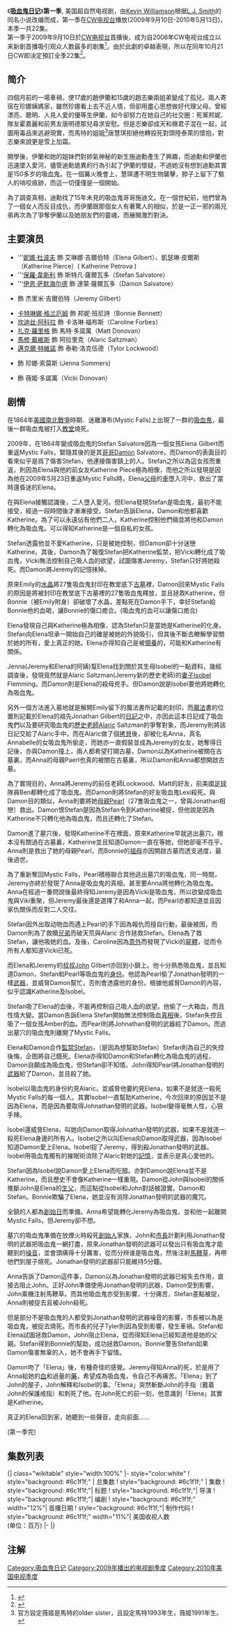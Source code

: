 {{Veil|time=2015-09-12T07:02:25+00:00}}
{{noteTA
|G1=TV
|G2=Show
|T=zh-cn:吸血鬼日记 (第一季); zh-hk:吸血新世代 (第一季); zh-tw:噬血Y世代 (第一季);
|1=zh-cn:吸血鬼日记; zh-hk:吸血新世代; zh-tw:噬血Y世代;
|2=zh-cn:埃琳娜·吉尔伯特; zh-hk:趙伊蘭; zh-tw:艾蓮娜·吉爾伯特;
|3=zh-cn:凯瑟琳·皮尔斯; zh-hk:裴桂蓮; zh-tw:凱瑟琳·皮爾斯;
|4=zh-cn:斯特凡·塞尔瓦托; zh-hk:施迪勳; zh-tw:斯特凡·薩爾瓦多;
|5=zh-cn:达蒙·塞尔瓦托; zh-hk:施迪文; zh-tw:達蒙·薩爾瓦多;
|6=zh-cn:卡罗琳·福布斯; zh-hk:霍嘉麗; zh-tw:卡洛琳·福布斯;
|7=zh-cn:邦尼·班尼诗; zh-hk:白邦妮; zh-tw:邦妮·班尼詩;
|8=zh-cn:吉米·吉尔伯特; zh-hk:趙志樂; zh-tw:傑里米·吉爾伯特;
|9=zh-cn:马特·多诺万; zh-hk:唐明德; zh-tw:馬特·多諾萬;
|10=zh-cn:泰勒·洛克伍德; zh-hk:陸泰萊; zh-tw:泰勒·洛克伍德;
|11=zh-cn:艾瑞克·萨尔茨曼; zh-hk:沙雅力; zh-tw:阿拉里·薩爾茨曼;
|12=zh-cn:安娜贝勒; zh-hk:安娜; zh-tw:安娜貝勒;
|13=zh-cn:约翰·吉尔伯特; zh-hk:趙約翰; zh-tw:約翰·吉爾伯特;
|14=zh-cn:艾米丽·班尼诗; zh-hk:白艾美; zh-tw:艾蜜莉·班尼詩;
|15=zh-cn:伊泽贝尔·弗莱明; zh-hk:芙綺心; zh-tw:伊莎貝爾·弗萊明;
|16=zh-cn:梅森·洛克伍德; zh-hk:陸文信; zh-tw:梅森·洛克伍德;
|17=zh-cn:塞尔瓦托吸血鬼兄弟; zh-hk:施氏吸血鬼兄弟; zh-tw:薩爾瓦多吸血鬼兄弟;
|18=zh-cn:艾琳娜; zh-hk:伊蘭; zh-tw:艾蓮娜;
|19=zh-cn:凯瑟琳; zh-hk:桂蓮; zh-tw:凱瑟琳;
|20=zh-cn:薇姬·多诺万; zh-hk:唐慧琪; zh-tw:薇姬·多諾萬;
|21=zh-cn:杰里米; zh-hk:志樂; zh-tw:傑里米;
|22=zh-cn:斯特凡; zh-hk:迪勳; zh-tw:斯特凡;
|23=zh-cn:卡洛琳; zh-hk:嘉麗; zh-tw:卡洛琳;
|24=zh-cn:梅森; zh-hk:文信; zh-tw:梅森;
|25=zh-cn:克劳斯; zh-hk:克雷; zh-tw:克勞斯;
|26=zh-cn:薇姬; zh-hk:慧琪; zh-tw:薇姬;
}}

{{Infobox television season
 |bgcolour = #6c1f1f
 |fgcolour = #ffffff
 |season_name = 《吸血鬼日记》第一季
 |eng_name = {{lang|en|''The Vampire Diaries'' (Season 1)}}
 |image = [[File:thevampirediaries_season1.jpg|280px]]
 |caption = 
 |country = 美国
 |network = [[CW电视台|CW电视台]]
 |first_aired = {{Start date|2009|9|10}}
 |last_aired = {{End date|2010|5|13}}
 |num_episodes = 22
 |next_season = [[吸血鬼日记_(第二季)|第二季]]
}}

《'''[[吸血鬼日记|吸血鬼日记]]'''》'''第一季''', 美国超自然电视剧，由[[Kevin_Williamson|Kevin Williamson]]根据[[L.J._Smith|L.J. Smith]]的同名小说改编而成，第一季在[[CW电视台|CW电视台]]播放(2009年9月10日-2010年5月13日)，本季一共22集。<br />
第一季于2009年9月10日於[[CW电视台|CW电视台]]首播後，成为自2006年CW电视台成立以来新剧首播吸引观众人数最多的剧集<ref>{{cite web | date= January 21, 2010 | url= http://latimesblogs.latimes.com/showtracker/2010/01/vampire-diaries-star-nina-dobrev.html | title= 'Vampire Diaries' star Nina Dobrev on Elena's look-alike dilemma and more | publisher= [[Los_Angeles_Times|Los Angeles Times]] | accessdate= 2010-02-08 | archive-date= 2020-10-30 | archive-url= https://web.archive.org/web/20201030163153/https://latimesblogs.latimes.com/showtracker/2010/01/vampire-diaries-star-nina-dobrev.html | dead-url= no }}</ref>。由於此劇的卓越表現，所以在同年10月21日CW即決定預訂全季22集<ref name="fullseason">{{cite news|first=Michael|last=Schneider|date=October 21, 2009|title=CW orders more 'Vampire Diaries'|publisher=''[[Variety_(magazine)|Variety]]''|accessdate=2009-10-20|url=http://www.variety.com/article/VR1118010217.html?categoryid=14&cs=1&ref=bd_tv|archive-date=2015-01-09|archive-url=https://web.archive.org/web/20150109011103/http://variety.com/2009/tv/news/cw-orders-more-vampire-diaries-1118010217/|dead-url=no}}</ref>。


==简介==
四個月前的一場車禍，使17歲的趙伊蘭和15歲的趙志樂兩姐弟變成了孤兒。兩人寄宿在珍娜姨媽家，雖然珍娜看上去不近人情，但卻用盡心思想做好代理父母。曾經漂亮、聰明、人見人愛的優等生伊蘭，如今卻努力在她自己的社交圈：死黨邦妮、隊友霍嘉麗和前男友唐明德那兒尋求安慰。但是志樂卻成天和癮君子混在一起，試圖用毒品來逃避現實，而馬特的姐姐<ref>官方設定薇姬是馬特的older sister，且設定馬特1993年生，薇姬1991年生。</ref>唐慧琪拒絕他轉投死對頭陸泰萊的懷抱，對志樂來說更是雪上加霜。

開學後，伊蘭和她的姐妹們對帥氣神秘的新生施迪勳產生了興趣，而迪勳和伊蘭也迅速墜入愛河，儘管迪勳詭異的行為引起了伊蘭的懷疑，不過她沒有想到迪勳其實是150多岁的吸血鬼。在一個篝火晚會上，慧琪遭不明生物襲擊，脖子上留下了駭人的啃咬痕跡，而這一切僅僅是一個開始。

為了調查真相，迪勳找了15年未見的吸血鬼哥哥施迪文。在一個世紀前，他們曾為了一個女人而反目成仇，而伊蘭跟那個女人有著驚人的相似，於是一正一邪的兩兄弟再次為了爭奪伊蘭以及她朋友們的靈魂，而展開激烈對決。

==主要演员==

* '''[[妮娜·杜波夫|妮娜·杜波夫]] 飾 艾琳娜·吉爾伯特（Elena Gilbert）、凱瑟琳·皮爾斯（Katherine Pierce）( Katherine Petrova )
* '''[[保羅·韋斯利|保羅·韋斯利]] 飾 斯特凡·薩爾瓦多（Stefan Salvatore）
* '''[[伊恩·萨默海尔德|伊恩·萨默海尔德]] 飾 達蒙·薩爾瓦多（Damon Salvatore）
* {{link-en|史蒂芬·麦昆|Steven R. McQueen}} 飾 杰里米·吉爾伯特（Jeremy Gilbert）
* [[卡特琳娜·格兰厄姆|卡特琳娜·格兰厄姆]] 飾 邦妮·班尼詩（Bonnie Bennett）
* [[坎迪丝·阿科拉|坎迪丝·阿科拉]] 飾 卡洛琳·福布斯（Caroline Forbes）
* [[扎克·羅里格|扎克·羅里格]] 飾 馬特·多諾萬（Matt Donovan）
* [[馬修·戴維斯|馬修·戴維斯]] 飾 阿拉里克（Alaric Saltzman）
* [[邁克爾·特維諾|邁克爾·特維諾]] 飾 泰勒·洛克伍德（Tylor Lockwood）
* {{link-en|莎拉·砍宁|Sara Canning}} 飾 珍娜·索莫斯 (Jenna Sommers)
* {{link-en|凯拉·尤厄尔|Kayla Ewell}} 飾 薇姬·多諾萬（Vicki Donovan）

== 剧情 ==
{{HideH|第一季详细剧情}}
在1864年[[美國|美國]][[南北戰爭|南北戰爭]]時期．迷離瀑布(Mystic Falls)上出現了一群的[[吸血鬼|吸血鬼]]，最後一群吸血鬼被打入[[教堂|教堂]]燒死。

2009年，在1864年變成吸血鬼的Stefan Salvatore因為一個女孩Elena Gilbert而重返Mystic Falls，緊隨其後的是其[[哥哥|哥哥]]Damon Salvatore，而Damon的表面目的看來似乎是爲了傷害Stefan，他連接傷害鎮上的人。Stefan之所以為這女孩而重返，則因為Elena與他的前女友Katherine Piece極為相像，而他之所以發現是因為他在2009年5月23日重返Mystic Falls時，Elena[[父母|父母]]的[[車|車]]墮入河中，救出了當時還昏迷的Elena。

在與Elena接觸認識後，二人墮入愛河。但Elena發現Stefan是吸血鬼，最初不能接受，經過一段時間後才漸漸接受。Stefan告訴Elena，Damon和他都喜歡Katherine。為了可以永遠佔有他們二人，Katherine控制他們倆並將他和Damon轉化為吸血鬼。可以得知Katherine是一個自私的女孩。

Stefan透露他並不愛Katherine，只是被她控制，但Damon卻十分迷戀Katherine。其後，Damon為了報復Stefan把Katherine監禁，把Vicki轉化成了吸血鬼，Vicki無法控制自己吸人血的欲望，試圖傷害Jeremy，Stefan只好將她殺死。而Damon將Jeremy的記憶抹掉。

原來Emily的[[水晶|水晶]]將27隻吸血鬼封印在教堂底下[[古墓|古墓]]裡，Damon回來Mystic Falls的原因是將被封印在教堂底下古墓裡的27隻吸血鬼釋放，並且拯救Katherine，但Bonnie（被Emily附身）卻破壞了水晶，差點死在Damon手下，幸好Stefan給Bonnie他的血喝，讓Bonnie的傷口癒合。(吸血鬼的血可以讓傷口癒合)

Elena發現自己與Katherine極為相像，認為Stefan只是當她是Katherine的化身。Stefan向Elena坦承一開始自己的確是被她的外貌吸引，但其後不斷去瞭解學習關於她的所有，愛上真正的她。Elena亦得知自己是被[[領養|領養]]的，可能和Katherine有關係。

Jenna(Jeremy和Elena的阿姨)幫Elena找到關於其生母Isobel的一點資料，幾經調查後，發現竟然就是Alaric Saltzman(Jeremy新的歷史老師)的[[妻子|妻子]]Isobel Flemming。而Damon則是Elena的殺母兇手。但Damon說是Isobel要他將她轉化為吸血鬼。

另外一個方法進入墓地就是解開Emily留下的魔法書所記載的封印，而[[魔法|魔法]]書的位置則記載於Elena的祖先Jonathan Gilbert的[[日記|日記]]之中，亦因此這本日記成了吸血鬼們以及要研究吸血鬼的[[歷史|歷史]][[老師|老師]]Alaric Saltzman的爭奪對象，而Jeremy則將該日記交給了Alaric手中，而在Alaric做了個[[拷貝|拷貝]]後，卻被化名Anna，真名Annabelle的女吸血鬼所偷走，而她亦一直假裝並成為Jeremy的女友，她奪得日記後，亦與Damon撞上，兩人都希望打開古墓，Damon以為Katherine被關在古墓裏，而Anna的母親Paerl也真的被關在古墓裏，所以Damon和Anna都想開啟古墓。

為了實現目的，Anna將Jeremy的前任老師Lockwood、Matt的好友，前美國[[足球|足球]]隊員Ben都轉化成了吸血鬼。而Damon則將Stefan的好友吸血鬼Lexi殺死。與Damon目的類似，Anna則要將她[[母親|母親]]Pearl（27隻吸血鬼之一，曾與Jonathan相戀）救出。Damon恨Stefan是因為Stefan令到Katherine被捉，但他說是因為Katherine不只轉化他為吸血鬼，而且还轉化了Stefan。

Damon進了墓穴後，發現Katherine不在裡面，原來Katherine早就逃出墓穴，根本沒有關過在古墓裏，Katherine並且知道Damon一直在等她，但她卻毫不在乎。Anna則是救出了她的母親Pearl，而Bonnie的[[祖母|祖母]]亦因開啟古墓而透支過度，最後過世。

為了重新奪回Mystic Falls，Pearl積極聯合其他逃出墓穴的吸血鬼，同一時間，Jeremy亦終於發現了Anna是吸血鬼的真相，甚至要Anna將他轉化為吸血鬼。Anna在經過一番問說後最終得知Jeremy是因為Vicki是吸血鬼，所以欲變成吸血鬼與Viki重聚，但Jeremy最後還是選擇了和Anna一起，而Pearl亦都知道並且因家仇關係而反對二人交往。

Stefan因外出取动物血而遇上Pearl的手下因為報仇而擅自行動，最後被困，而Damon則為了救贖[[兄弟|兄弟]]而破天荒與Alaric 合作拯救Stefan。Elena為了救Stefan，讓他吸她的血。及後，Caroline因為[[意外|意外]]而發現了Vicki的[[屍體|屍體]]，從而令所有人都知道Vicki已死。

而Elena和Jeremy的[[叔叔|叔叔]]John Gilbert亦回到小鎮上。他十分熟悉吸血鬼，並且知道Damon，Stefan和Pearl等吸血鬼的[[身份|身份]]。他認為Pearl偷了Jonathan發明的一樣[[武器|武器]]，並威脅Damon幫忙，否則會透露他的身份。根據他威脅Damon的內容，似乎認識Katherine及Isobel。

Stefan吸了Elena的血後，不能再控制自己吸人血的欲望。他偷了一大箱血，而且性情大變。當Damon告訴Elena Stefan開始無法控制吸血[[真相|真相]]後，Stefan失控且吸了一個女孩Amber的血。而Pearl則將Johnathan發明的武器給了Damon。而逃出墓穴的吸血鬼則離開了Mystic Falls。

Elena和Damon合作[[監禁|監禁]]Stefan，（是因為想幫助Stefan）Stefan則為自己的失控後悔，企图將自己餓死。Elena亦得知Damon和Stefan轉化為吸血鬼的過程，Damon自願成為吸血鬼，但Stefan卻不知情。John得知Pearl將Jonathan發明的[[武器|武器]]給了Damon，並且殺了她。

Isobel以吸血鬼的身份約見Alaric，並威脅他要約見Elena，如果不是就逐一殺死Mystic Falls的每一個人。其實Isobel一直幫助Katherine，今次回來的原因並不是因為Elena，而是因為要取得Johnathan發明的武器。Isobel變得毫無人性，心狠手辣。

Isobel還威脅Elena，叫她向Damon取得Johnathan發明的武器，如果不是就逐一殺死Elena身邊的所有人。Isobel之所以叫Elena向Damon取得武器，因為Isobel知道Damon愛上Elena。Isobel捉了Jeremy，得到殺Jonathan發明的武器。Isobel用吸血鬼獨有的摧眠術消除了Alaric對她的[[記憶|記憶]]，並表示是真心愛他的。

Stefan因為Isobel說Damon愛上Elena而吃醋。亦對Damon說Elena並不是Katherine，而且歷史不會像Katherine一樣重現。Damon從John與Isobel的關係推斷John是Elena的[[生父|生父]]，而這點從Isobel和John對話被證實。Damon和Stefan。Bonnie欺騙了Elena，她並沒有消除Jonathan發明的武器的魔咒。

全鎮的人都為[[創始日|創始日]]而準備。Anna希望能轉化Jeremy為吸血鬼，並和他一起離開Mystic Falls，但Jeremy卻不想。

墓穴的吸血鬼準備在放煙火時殺死[[創始人|創始人]]家族，John和[[市長|市長]]計劃利用Jonathan發明的武器把吸血鬼一網打盡，原來Jonathan發明的武器可以發出只有吸血鬼才能聽到的[[噪音|噪音]]，並會頭痛得十分厲害，從而分辨谁是吸血鬼，然後注射[[馬鞭草|馬鞭草]]，再帶他們到屋子燒死。Jonathan發明的武器卻只能維持5分鐘。

Anna告訴了Damon這件事，Damon以為Jonathan發明的武器已經失去作用，直接去阻止John。正好John準備使用Jonathan發明的武器，Damon受到影響，John乘機注射馬鞭草。而其他吸血鬼亦受到影響，十分痛苦，Stefan差點被捉，Anna則被捉去且被John殺死。

但是部分不是吸血鬼的人都受到Jonathan發明的武器噪音的影響，市長被以為是吸血鬼，被捉去燒死。而市長的兒子Tyler則因為受到影響，發生車禍。Stefan和Elena試圖拯救Damon，John阻止Elena，從而得知Elena已經知道他是她的父親。Stefan得到Bonnie的幫助，成功拯救Damon。Bonnie警告Stefan如果Damon傷害無辜的人，她不會再手下留情。

Damon吻了「Elena」後，有種奇怪的感覺。Jeremy得知Anna的死，於是用了Anna給她的[[血|血]]和過量的[[藥|藥]]，希望成為吸血鬼，令自己不再痛苦。「Elena」到了John的屋子，John解釋和Isobel的事。「Elena」突然斬斷John的手指（戴着John的保護戒指）和刺死了他。在John死亡的前一刻，他意識到「Elena」其實是Katherine。

真正的Elena回到家，她聽到一些聲音，走向前面……

(第一季完)
{{HideF}}

==集数列表==
{{see also|吸血鬼日记集数列表}}
<onlyinclude>{| class="wikitable"  style="width:100%"
|- style="color:white"
! style="background: #6c1f1f;" | 总集数
! style="background: #6c1f1f;" | 集数
! style="background: #6c1f1f;"| 标题
! style="background: #6c1f1f;"| 导演
! style="background: #6c1f1f;"| 编剧
! style="background: #6c1f1f;" width="12%"| 首播日期
! style="background: #6c1f1f;"| 制作代码
! style="background: #6c1f1f;" width="11%"| 美国收视人数<br>(单位：百万)
|-
{{Episode list/sublist|吸血鬼日记 (第一季)
|EpisodeNumber=1
|EpisodeNumber2=1
|Title=[[Pilot_(The_Vampire_Diaries)|Pilot]]
|DirectedBy=[[Marcos_Siega|Marcos Siega]]
|WrittenBy=''Teleplay by:'' [[Kevin_Williamson_(screenwriter)|Kevin Williamson]] & Julie Plec
|OriginalAirDate={{Start date|2009|9|10}}
|ProdCode=296766
|Aux4=4.91<ref name="TVBTN">{{cite web|url=http://tvbythenumbers.com/2009/09/11/vampire-diaries-sets-record-as-the-cw%E2%80%99s-most-watched-series-premiere-ever/26872|title=Vampire Diaries sets record as The CW most watch series premiere ever|last=Seidman|first=Robert|date=September 11, 2009|work=TV by the Numbers|accessdate=October 4, 2010|archive-date=2009-09-13|archive-url=https://web.archive.org/web/20090913010336/http://tvbythenumbers.com/2009/09/11/vampire-diaries-sets-record-as-the-cw%E2%80%99s-most-watched-series-premiere-ever/26872|dead-url=yes}}</ref>
|ShortSummary=
|LineColor=6c1f1f
}}
{{Episode list/sublist|吸血鬼日记 (第一季)
|EpisodeNumber=2
|EpisodeNumber2=2
|Title=The Night of the Comet
|DirectedBy=Marcos Siega
|WrittenBy=Kevin Williamson & Julie Plec
|OriginalAirDate={{Start date|2009|9|17}}
|ProdCode=2J5001
|Aux4=3.78<ref>{{cite web|url=http://tvbythenumbers.com/2009/09/18/thursday-night-broadcast-original-final-numbers/27689|title=Thursday Night Broadcast Original Final Numbers|publisher=TV by the Numbers|accessdate=2011-08-17|archive-date=2009-09-25|archive-url=https://web.archive.org/web/20090925031605/http://tvbythenumbers.com/2009/09/18/thursday-night-broadcast-original-final-numbers/27689|dead-url=yes}}</ref>
|ShortSummary= 
|LineColor=6c1f1f
}}
{{Episode list/sublist|吸血鬼日记 (第一季)
|EpisodeNumber=3
|EpisodeNumber2=3
|Title=Friday Night Bites
|DirectedBy=[[John_Dahl|John Dahl]]
|WrittenBy=Barbie Kligman & Bryan M. Holdman
|OriginalAirDate={{Start date|2009|9|24}}
|ProdCode=2J5002
|Aux4=3.81<ref>{{cite web|url=http://tvbythenumbers.com/2009/09/25/thursday-broadcast-finals-plus-quarter-hour-detail-for-flashforward/28439|title=TV Ratings: ''FlashForward'' flashes brightly; ''Grey's'' annihilates ''CSI'', ''The Mentalist''|publisher=TV by the Numbers|accessdate=2009-09-26|deadurl=yes|archiveurl=https://web.archive.org/web/20090928071929/http://tvbythenumbers.com/2009/09/25/thursday-broadcast-finals-plus-quarter-hour-detail-for-flashforward/28439|archivedate=2009-09-28}}</ref>
|ShortSummary= 
|LineColor=6c1f1f
}}
{{Episode list/sublist|吸血鬼日记 (第一季)
|EpisodeNumber=4
|EpisodeNumber2=4
|Title=Family Ties
|DirectedBy=[[Guy_Ferland|Guy Ferland]]
|WrittenBy=[[Andrew_Kreisberg|Andrew Kreisberg]] & Brian Young
|OriginalAirDate={{Start date|2009|10|1}}
|ProdCode=2J5003
|Aux4= 3.53<ref>{{cite web|url=http://yourentertainmentnow.com/2009/10/09/broadcast-tv-ratings-for-thursday-october-8-2009/|title=Broadcast TV Ratings for Thursday, October 8, 2009|last=Calabria|first=Rosario|date=October 9, 2010|work=Your Entertainment Now|accessdate=November 15, 2010|archive-date=2011-04-21|archive-url=https://web.archive.org/web/20110421000243/http://yourentertainmentnow.com/2009/10/09/broadcast-tv-ratings-for-thursday-october-8-2009/|dead-url=no}}</ref>
|ShortSummary=
|LineColor=6c1f1f
}}
{{Episode list/sublist|吸血鬼日记 (第一季)
|EpisodeNumber=5
|EpisodeNumber2=5
|Title=You're Undead to Me
|DirectedBy=[[Kevin_Bray_(director)|Kevin Bray]]
|WrittenBy=Sean Reycraft & [[Gabrielle_Stanton|Gabrielle Stanton]]
|OriginalAirDate={{Start date|2009|10|8}}
|ProdCode=2J5004
|Aux4=3.52<ref>{{cite web|url=http://tvbythenumbers.com/2009/10/09/thursday-broadcast-finals-the-office-bones-greys-supernatural-up-a-bit-community-private-practice-down-a-tick/30079|title=Thursday Broadcast Finals|publisher=TV by the Numbers|accessdate=2011-08-17|archive-date=2009-10-11|archive-url=https://web.archive.org/web/20091011065334/http://tvbythenumbers.com/2009/10/09/thursday-broadcast-finals-the-office-bones-greys-supernatural-up-a-bit-community-private-practice-down-a-tick/30079|dead-url=yes}}</ref>
|ShortSummary= 
|LineColor=6c1f1f
}}
{{Episode list/sublist|吸血鬼日记 (第一季)
|EpisodeNumber=6
|EpisodeNumber2=6
|Title=Lost Girls
|DirectedBy=Marcos Siega
|WrittenBy=Kevin Williamson & Julie Plec
|OriginalAirDate={{Start date|2009|10|15}}
|ProdCode=2J5005
|Aux4=3.88<ref>{{cite web|url=http://tvbythenumbers.com/2009/10/16/broadcast-finals-bones-the-office-greys-anatomy-the-mentalist-up-private-practice-down-a-tick/30682|title=Thursday Broadcast Finals|publisher=TV by the Numbers|deadurl=yes|archiveurl=https://web.archive.org/web/20100529204825/http://tvbythenumbers.com/2009/10/16/broadcast-finals-bones-the-office-greys-anatomy-the-mentalist-up-private-practice-down-a-tick/30682|archivedate=2010-05-29|accessdate=2011-08-17}}</ref>
|ShortSummary= 
|LineColor=6c1f1f
}}
{{Episode list/sublist|吸血鬼日记 (第一季)
|EpisodeNumber=7
|EpisodeNumber2=7
|Title=Haunted
|RTitle=
|DirectedBy=[[Ernest_Dickerson|Ernest Dickerson]]
|WrittenBy=''Teleplay by:'' Kevin Williamson & Julie Plec<br />''Story by:'' Andrew Kreisberg
|OriginalAirDate={{Start date|2009|10|29}}
|ProdCode=2J5006
|Aux4=4.18<ref>{{cite web|url=http://tvbythenumbers.com/2009/10/30/thursday-finals-greys-anatomy-the-mentalist-30-rock-tick-up-parks-recreation-the-jay-leno-show-down/32134|title=Thursday Broadcast Finals|publisher=TV by the Numbers|accessdate=2011-08-17|archive-date=2009-11-02|archive-url=https://web.archive.org/web/20091102031509/http://tvbythenumbers.com/2009/10/30/thursday-finals-greys-anatomy-the-mentalist-30-rock-tick-up-parks-recreation-the-jay-leno-show-down/32134|dead-url=yes}}</ref>
|ShortSummary= 
|LineColor=6c1f1f
}}
{{Episode list/sublist|吸血鬼日记 (第一季)
|EpisodeNumber=8
|EpisodeNumber2=8
|Title=162 Candles
|DirectedBy=Rick Bota
|WrittenBy=Barbie Kligman & Gabrielle Stanton
|OriginalAirDate={{Start date|2009|11|5}}
|ProdCode=2J5007
|Aux4=4.09<ref>{{cite web|url=http://tvbythenumbers.com/2009/11/06/broadcast-finals-greys-csi-the-office-30-rock-the-mentalist-bones-up-in-finals/32859|title=Thursday Broadcast Finals|publisher=TV by the Numbers|deadurl=yes|archiveurl=https://web.archive.org/web/20091109102836/http://tvbythenumbers.com/2009/11/06/broadcast-finals-greys-csi-the-office-30-rock-the-mentalist-bones-up-in-finals/32859|archivedate=2009-11-09|accessdate=2011-08-17}}</ref>
|ShortSummary= 
|LineColor=6c1f1f
}}
{{Episode list/sublist|吸血鬼日记 (第一季)
|EpisodeNumber=9
|EpisodeNumber2=9
|Title=History Repeating
|DirectedBy=Marcos Siega
|WrittenBy=Bryan M. Holdman & Brian Young
|OriginalAirDate={{Start date|2009|11|12}}
|ProdCode=2J5008
|Aux4=4.10<ref>{{cite web|url=http://tvbythenumbers.com/2009/11/13/30-rock-the-office-csi-the-mentalist-up-up-the-vampire-diaries-down/33625|title=Thursday Broadcast Finals|publisher=TV by the Numbers|accessdate=2011-08-17|archive-date=2009-11-15|archive-url=https://web.archive.org/web/20091115084019/http://tvbythenumbers.com/2009/11/13/30-rock-the-office-csi-the-mentalist-up-up-the-vampire-diaries-down/33625|dead-url=yes}}</ref>
|ShortSummary= 
|LineColor=6c1f1f
}}
{{Episode list/sublist|吸血鬼日记 (第一季)
|EpisodeNumber=10
|EpisodeNumber2=10
|Title=The Turning Point
|DirectedBy=[[J._Miller_Tobin|J. Miller Tobin]]
|WrittenBy=Kevin Williamson & Julie Plec & Barbie Kligman
|OriginalAirDate={{Start date|2009|11|19}}
|ProdCode=2J5009
|Aux4=3.57<ref>{{cite web|url=http://tvbythenumbers.com/2009/11/20/thursday-broadcast-finals-greys-anatomy-up-the-vampire-diaries-30-rock-down/34232|title=Thursday broadcast finals: Grey’s Anatomy up; The Vampire Diaries, 30 Rock down|publisher=TVByTheNumbers|accessdate=2011-08-17|archive-date=2009-11-23|archive-url=https://web.archive.org/web/20091123222534/http://tvbythenumbers.com/2009/11/20/thursday-broadcast-finals-greys-anatomy-up-the-vampire-diaries-30-rock-down/34232|dead-url=yes}}</ref>
|ShortSummary= 
|LineColor=6c1f1f
}}
{{Episode list/sublist|吸血鬼日记 (第一季)
|EpisodeNumber=11
|EpisodeNumber2=11
|Title=Bloodlines
|DirectedBy=[[David_Barrett_(director)|David Barrett]]
|WrittenBy=''Teleplay by:'' Kevin Williamson & Julie Plec<br />''Story by:'' Sean Reycraft
|OriginalAirDate={{Start date|2010|1|21}}
|ProdCode=2J5010
|Aux4=3.68<ref>{{cite web|url=http://yourentertainmentnow.com/2010/01/29/broadcast-tv-ratings-for-thursday-january-28-2010/|title=Broadcast TV Ratings for Thursday, January 28, 2010|last=Calabria|first=Rosario|date=January 29, 2010|work=Your Entertainment Now|accessdate=November 15, 2010|archive-date=2011-04-20|archive-url=https://web.archive.org/web/20110420224756/http://yourentertainmentnow.com/2010/01/29/broadcast-tv-ratings-for-thursday-january-28-2010/|dead-url=no}}</ref>
|ShortSummary=
|LineColor=6c1f1f
}}
{{Episode list/sublist|吸血鬼日记 (第一季)
|EpisodeNumber=12
|EpisodeNumber2=12
|Title=Unpleasantville
|DirectedBy=[[Liz_Friedlander|Liz Friedlander]]
|WrittenBy=Barbie Kligman & Brian Young
|OriginalAirDate={{Start date|2010|1|28}}
|ProdCode=2J5011
|Aux4=3.71<ref>{{citation|url=http://tvbythenumbers.com/2010/02/17/heroes-vampire-diaries-smallville-and-fringe-see-largest-dvr-increases-for-week-ending-jan-31/42288|title=Heroes, Vampire Diaries, Smallville and Fringe See Largest DVR Increases For Wk of Jan. 31|publisher=TVbythenumbers|accessdate=February 18, 2010|archive-date=2010-02-21|archive-url=https://web.archive.org/web/20100221020417/http://tvbythenumbers.com/2010/02/17/heroes-vampire-diaries-smallville-and-fringe-see-largest-dvr-increases-for-week-ending-jan-31/42288|dead-url=yes}}</ref>
|ShortSummary= 
|LineColor=6c1f1f
}}
{{Episode list/sublist|吸血鬼日记 (第一季)
|EpisodeNumber=13
|EpisodeNumber2=13
|Title=Children of the Damned
|DirectedBy=Marcos Siega
|WrittenBy=Kevin Williamson & Julie Plec
|OriginalAirDate={{Start date|2010|2|4}}
|ProdCode=2J5012
|Aux4=3.99<ref>{{cite web|url=http://tvbythenumbers.zap2it.com/2010/02/05/thursday-broadcast-final-ratings-vampire-diaries-community-tick-up/41218/|title=TV Ratings Thursday, February 4, 2010|last=Gorman|first=Bill|date=February 5, 2010|work=TV By The Numbers|accessdate=April 5, 2010|archive-date=2011-09-10|archive-url=https://web.archive.org/web/20110910235341/http://tvbythenumbers.zap2it.com/2010/02/05/thursday-broadcast-final-ratings-vampire-diaries-community-tick-up/41218/|dead-url=yes}}</ref>
|ShortSummary=
|LineColor=6c1f1f
}}
{{Episode list/sublist|吸血鬼日记 (第一季)
|EpisodeNumber=14
|EpisodeNumber2=14
|Title= Fool Me Once
|DirectedBy= Marcos Siega
|WrittenBy= Brett Conrad
|OriginalAirDate={{Start date|2010|2|11}}
|ProdCode=2J5013
|Aux4=3.51<ref>{{cite web |url=http://tvbythenumbers.com/2010/02/12/thursday-broadcast-finals-greys-anatomy-the-mentalist-tick-up-private-practice-30-rock-tick-down/41890 |title=Thursday Broadcast Finals: Grey’s Anatomy, The Mentalist Tick Up, Private Practice, 30 Rock Tick Down |last=Gorman |date=February 12, 2010 |accessdate=2010-02-12 |publisher=TV by the Numbers |archive-date=2010-02-16 |archive-url=https://web.archive.org/web/20100216135537/http://tvbythenumbers.com/2010/02/12/thursday-broadcast-finals-greys-anatomy-the-mentalist-tick-up-private-practice-30-rock-tick-down/41890 |dead-url=yes }}</ref>
|ShortSummary=
|LineColor=6c1f1f
}}
{{Episode list/sublist|吸血鬼日记 (第一季)
|EpisodeNumber=15
|EpisodeNumber2=15
|Title=A Few Good Men
|DirectedBy=[[Joshua_Butler|Joshua Butler]]
|WrittenBy=Brian Young
|OriginalAirDate={{Start date|2010|3|25}}
|ProdCode=2J5014
|Aux4=3.33<ref>{{cite web |url=http://tvbythenumbers.com/2010/03/25/broadcast-finals-the-middle-modern-family-idol-survivor-antm-rise/46117 |title=Broadcast Finals: The Middle, Modern Family, Idol, Survivor, ANTM Rise – TV Ratings, Nielsen Ratings, Television Show Ratings |publisher=TVbytheNumbers.com |date=25 March 2010 |accessdate=2010-06-15 |archive-date=2010-03-28 |archive-url=https://web.archive.org/web/20100328232701/http://tvbythenumbers.com/2010/03/25/broadcast-finals-the-middle-modern-family-idol-survivor-antm-rise/46117 |dead-url=yes }}</ref>
|ShortSummary= 
|LineColor=6c1f1f
}}
{{Episode list/sublist|吸血鬼日记 (第一季)
|EpisodeNumber=16
|EpisodeNumber2=16
|Title=There Goes the Neighborhood
|DirectedBy=Kevin Bray
|WrittenBy=Bryan Oh & [[Andrew_Chambliss|Andrew Chambliss]]
|OriginalAirDate={{Start date|2010|4|1}}
|ProdCode=2J5015
|Aux4=2.80<ref>{{cite web |url=http://tvbythenumbers.com/2010/04/02/tv-ratings-fringe-frustrated-flashforward-fizzles-cbs-flip-flop-falters/47121 |title=TV Ratings Thursday; Nielsen Overnight Ratings; Grey's Anatomy ratings, Survivor ratings, Mentalist ratings, CSI ratings, The Office Ratings, The Marriage Ref Ratings, Bones ratings, Fringe ratings, Vampire Diaries rating, Supernatural Ratings, Flash Forward ratings, Private Practice ratings – TV Ratings, Nielsen Ratings, Television Show Ratings |publisher=TVbytheNumbers.com |accessdate=2010-06-15 |deadurl=yes |archiveurl=https://web.archive.org/web/20100407191641/http://tvbythenumbers.com/2010/04/02/tv-ratings-fringe-frustrated-flashforward-fizzles-cbs-flip-flop-falters/47121 |archivedate=2010-04-07 }}</ref>
|ShortSummary= 
|LineColor=6c1f1f
}}
{{Episode list/sublist|吸血鬼日记 (第一季)
|EpisodeNumber=17
|EpisodeNumber2=17
|Title=Let the Right One In
|RTitle=
|DirectedBy=[[Dennis_Smith_(director)|Dennis Smith]]
|WrittenBy=''Teleplay by:'' Julie Plec<br />''Story by:'' Brian Young
|OriginalAirDate={{Start date|2010|4|8}}
|ProdCode=2J5016
|Aux4=3.48<ref>{{cite web |url=http://tvbythenumbers.com/2010/04/09/thursday-broadcast-finals-survivor-bones-vampire-diaries-adjusted-up-csi-down/47837 |title=Thursday Broadcast Finals: Survivor, Bones, Vampire Diaries Adjusted Up; CSI Down – TV Ratings, Nielsen Ratings, Television Show Ratings |publisher=TVbytheNumbers.com |date=9 April 2010 |accessdate=2010-06-15 |archive-date=2010-04-13 |archive-url=https://web.archive.org/web/20100413011135/http://tvbythenumbers.com/2010/04/09/thursday-broadcast-finals-survivor-bones-vampire-diaries-adjusted-up-csi-down/47837 |dead-url=yes }}</ref>
|ShortSummary= 
|LineColor=6c1f1f
}}
{{Episode list/sublist|吸血鬼日记 (第一季)
|EpisodeNumber=18
|EpisodeNumber2=18
|Title=Under Control
|DirectedBy=[[David_Von_Ancken|David Von Ancken]]
|WrittenBy=Barbie Kligman & Andrew Chambliss
|OriginalAirDate={{Start date|2010|4|15}}
|ProdCode=2J5017
|Aux4=3.15<ref>{{cite web |url=http://tvbythenumbers.com/2010/04/16/thursday-broadcast-finals-survivor-bones-adjusted-up-csi-adjusted-down/48841 |title=Thursday Broadcast Finals: "Vampire Diaries", "Survivor", "Bones" Adjusted Up; "CSI" Adjusted Down – TV Ratings, Nielsen Ratings, Television Show Ratings |publisher=TVbytheNumbers.com |date=16 April 2010 |accessdate=2010-06-15 |archive-date=2010-04-18 |archive-url=https://web.archive.org/web/20100418215058/http://tvbythenumbers.com/2010/04/16/thursday-broadcast-finals-survivor-bones-adjusted-up-csi-adjusted-down/48841 |dead-url=yes }}</ref>
|ShortSummary=
|LineColor=6c1f1f
}}
{{Episode list/sublist|吸血鬼日记 (第一季)
|EpisodeNumber=19
|EpisodeNumber2=19
|Title=Miss Mystic Falls
|DirectedBy=Marcos Siega
|WrittenBy=Bryan Oh & [[Caroline_Dries|Caroline Dries]]
|OriginalAirDate={{Start date|2010|4|22}}
|ProdCode=2J5018
|Aux4=3.33<ref>{{cite web |url=http://tvbythenumbers.com/2010/04/23/thursday-broadcast-finals-vampire-diaries-supernatural-adjusted-up-community-office-adjusted-down/49562 |title=Thursday Broadcast Finals: Vampire Diaries, Supernatural Adjusted Up; Community, Office Adjusted Down – TV Ratings, Nielsen Ratings, Television Show Ratings |publisher=TVbytheNumbers.com |date=23 April 2010 |accessdate=2010-06-15 |archive-date=2010-04-26 |archive-url=https://web.archive.org/web/20100426002705/http://tvbythenumbers.com/2010/04/23/thursday-broadcast-finals-vampire-diaries-supernatural-adjusted-up-community-office-adjusted-down/49562 |dead-url=yes }}</ref>
|ShortSummary= 
|LineColor=6c1f1f
}}
{{Episode list/sublist|吸血鬼日记 (第一季)
|EpisodeNumber=20
|EpisodeNumber2=20
|Title=Blood Brothers
|DirectedBy=Liz Friedlander
|WrittenBy=Kevin Williamson & Julie Plec
|OriginalAirDate={{Start date|2010|4|29}}
|ProdCode=2J5019
|Aux4=3.39<ref name="thursdayfinals429">{{cite web|url=http://tvbythenumbers.com/2010/04/30/thursday-finals-flashforward-survivor-bones-adjusted-up-community-parks-rec-private-practice-adjusted-down/50200|title=Thursday Finals FlashForward, Survivor, Bones Adjusted Up; Community, Parks & Rec, Private Practice Adjusted Down|publisher=TV By The Numbers|date=April 30, 2010|accessdate=2010-04-30|archive-date=2010-05-03|archive-url=https://web.archive.org/web/20100503114825/http://tvbythenumbers.com/2010/04/30/thursday-finals-flashforward-survivor-bones-adjusted-up-community-parks-rec-private-practice-adjusted-down/50200|dead-url=yes}}</ref>
|ShortSummary= 
|LineColor=6c1f1f
}}
{{Episode list/sublist|吸血鬼日记 (第一季)
|EpisodeNumber=21
|EpisodeNumber2=21
|Title=Isobel
|DirectedBy=J. Miller Tobin
|WrittenBy=Caroline Dries & Brian Young
|OriginalAirDate={{Start date|2010|5|6}}
|ProdCode=2J5020
|Aux4=3.31<ref name="thursdayfinals506">{{cite web|url=http://tvbythenumbers.com/2010/05/07/thursday-finals-survivor-bones-adjusted-up-30-rock-adjusted-down/50840|title=Thursday Finals: "Survivor," "Bones," Adjusted Up; "30 Rock" Adjusted Down|last=Seidman|first=Robert|publisher=TV By The Numbers|date=May 7, 2010|accessdate=May 7, 2010|archive-date=2010-05-10|archive-url=https://web.archive.org/web/20100510021055/http://tvbythenumbers.com/2010/05/07/thursday-finals-survivor-bones-adjusted-up-30-rock-adjusted-down/50840|dead-url=yes}}</ref>
|ShortSummary= 
|LineColor=6c1f1f
}}
{{Episode list/sublist|吸血鬼日记 (第一季)
|EpisodeNumber=22
|EpisodeNumber2=22
|Title=Founder's Day
|DirectedBy=Marcos Siega
|WrittenBy=Bryan Oh & Andrew Chambliss
|OriginalAirDate={{Start date|2010|5|13}}
|ProdCode=2J5021
|Aux4=3.47<ref name="thursdayfinals513">{{cite web|url=http://tvbythenumbers.com/2010/05/14/thursday-finals-survivor-greys-anatomy-csi-mentalist-community-adjusted-up/51466|title=Thursday Finals: Survivor, Grey’s Anatomy, CSI, Mentalist, Community Adjusted Up|last=Seidman|first=Robert|publisher=TV By The Numbers|date=May 14, 2010|accessdate=May 14, 2010|archive-date=2010-05-18|archive-url=https://web.archive.org/web/20100518091701/http://tvbythenumbers.com/2010/05/14/thursday-finals-survivor-greys-anatomy-csi-mentalist-community-adjusted-up/51466|dead-url=yes}}</ref>
|ShortSummary= 
|LineColor=6c1f1f
}}
|}</onlyinclude>

== 注解 ==
{{reflist|2}}

{{吸血鬼日记}}

{{DEFAULTSORT:Vampire Diaries (season 1)}}
[[Category:吸血鬼日记|Category:吸血鬼日记]]
[[Category:2009年播出的电视剧季度|Category:2009年播出的电视剧季度]]
[[Category:2010年美国电视季度|Category:2010年美国电视季度]]